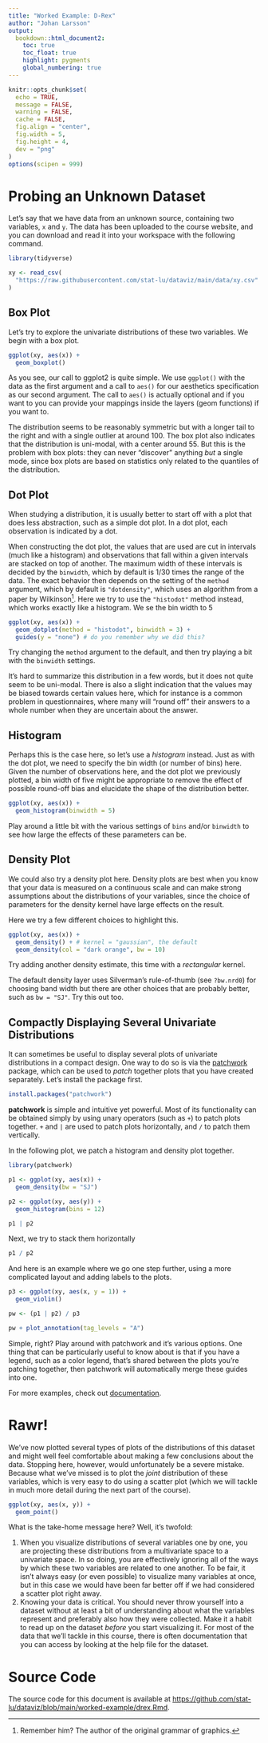 ```yaml
---
title: "Worked Example: D-Rex"
author: "Johan Larsson"
output:
  bookdown::html_document2:
    toc: true
    toc_float: true
    highlight: pygments
    global_numbering: true
---
```


```r

knitr::opts_chunk$set(
  echo = TRUE,
  message = FALSE,
  warning = FALSE,
  cache = FALSE,
  fig.align = "center",
  fig.width = 5,
  fig.height = 4,
  dev = "png"
)
options(scipen = 999)
```

# Probing an Unknown Dataset

Let's say that we have data from an unknown source, containing two
variables, `x` and `y`. The data has been uploaded to the course website,
and you can download and read it into your workspace with the following command.

```r
library(tidyverse)

xy <- read_csv(
  "https://raw.githubusercontent.com/stat-lu/dataviz/main/data/xy.csv"
)
```

## Box Plot

Let's try to explore the univariate distributions of these two variables.
We begin with a box plot.

```r
ggplot(xy, aes(x)) +
  geom_boxplot()
```

As you see, our call to ggplot2 is quite simple. We use `ggplot()` with the
data as the first argument and a call to `aes()` for our aesthetics
specification as our second argument. The call to `aes()` is actually optional
and if you want to you can provide your mappings inside the layers (geom
functions) if you want to.

The distribution seems to be reasonably symmetric but with a longer tail to the
right and with a single outlier at around 100. The box plot also indicates that
the distribution is uni-modal, with a center around 55. But this is the problem
with box plots: they can never "discover" anything *but* a single mode, since
box plots are based on statistics only related to the quantiles of the
distribution.

## Dot Plot

When studying a distribution, it is usually better to start off with a plot
that does less abstraction, such as a
simple dot plot. In a dot plot, each observation is indicated by a
dot. 

When constructing the dot plot, the values that are used are cut in intervals
(much like a histogram) and observations that fall within a given intervals are
stacked on top of another. The maximum width of these intervals is decided by
the `binwidth`, which by default is 1/30 times the range of the data. The exact
behavior then depends on the setting of the `method` argument, which by default
is `"dotdensity"`, which uses an algorithm from a paper by Wilkinson^[Remember
him? The author of the original grammar of graphics.]. Here we try to use the
`"histodot"` method instead, which works exactly like a histogram. We se the
bin width to 5

```r
ggplot(xy, aes(x)) +
  geom_dotplot(method = "histodot", binwidth = 3) +
  guides(y = "none") # do you remember why we did this?
```

Try changing the `method` argument to the default, and then try playing a bit
with the `binwidth` settings.

It's hard to summarize this distribution in a few words, but it does not quite
seem to be uni-modal. There is also a slight indication that the values may be
biased towards certain values here, which for instance is a common problem in
questionnaires, where many will "round off" their answers to a whole number
when they are uncertain about the answer.

## Histogram

Perhaps this is the case here, so let's use a *histogram* instead. Just as with
the dot plot, we need to specify the bin width (or number of bins) here. Given
the number of observations here, and the dot plot we previously plotted, a bin
width of five might be appropriate to remove the effect of possible round-off
bias and elucidate the shape of the distribution better.

```r
ggplot(xy, aes(x)) +
  geom_histogram(binwidth = 5)
```

Play around a little bit with the various settings of `bins` and/or `binwidth`
to see how large the effects of these parameters can be.

## Density Plot

We could also try a density plot here. Density plots are best when you know
that your data is measured on a continuous scale and can make strong
assumptions about the distributions of your variables, since the choice
of parameters for the density kernel have large effects on the result.

Here we try a few different choices to highlight this.

```r
ggplot(xy, aes(x)) +
  geom_density() + # kernel = "gaussian", the default
  geom_density(col = "dark orange", bw = 10)
```

Try adding another density estimate, this time with a *rectangular* kernel.

The default density layer uses Silverman's rule-of-thumb (see `?bw.nrd0`) for
choosing band width but there are other choices that are probably better, such
as `bw = "SJ"`. Try this out too.

## Compactly Displaying Several Univariate Distributions

It can sometimes be useful to display several plots of univariate 
distributions in a compact design. One way to do so is via
the [patchwork](https://CRAN.R-project.org/package=patchwork) package, which
can be used to *patch* together plots that you have created separately.
Let's install the package first.

```r
install.packages("patchwork")
```

**patchwork** is simple and intuitive yet powerful. Most of its functionality
can be obtained simply by using unary operators (such as `+`) to patch plots
together. `+` and `|` are used to patch plots horizontally, and `/` to patch
them vertically.

In the following plot, we patch a histogram and density plot together.

```r
library(patchwork)

p1 <- ggplot(xy, aes(x)) +
  geom_density(bw = "SJ")

p2 <- ggplot(xy, aes(y)) +
  geom_histogram(bins = 12)

p1 | p2
```

Next, we try to stack them horizontally

```r
p1 / p2
```


And here is an example where we go one step further, using a more complicated
layout and adding labels to the plots.

```r
p3 <- ggplot(xy, aes(x, y = 1)) +
  geom_violin()

pw <- (p1 | p2) / p3

pw + plot_annotation(tag_levels = "A")
```

Simple, right? Play around with patchwork and it's various options. One thing
that can be particularly useful to know about is that if you have a legend,
such as a color legend, that's shared between the plots you're patching
together, then patchwork will automatically merge these guides into one.

For more examples, check out
[documentation](https://patchwork.data-imaginist.com/index.html).

# Rawr!

We've now plotted several types of plots of the distributions of this dataset
and might well feel comfortable about making a few conclusions about the data.
Stopping here, however, would unfortunately be a severe mistake. Because what
we've missed is to plot the *joint* distribution of these variables, which is
very easy to do using a scatter plot (which we will tackle in much more detail
during the next part of the course).

```r
ggplot(xy, aes(x, y)) +
  geom_point()
```

What is the take-home message here? Well, it's twofold:

1. When you visualize distributions of several variables one by one, you are
   projecting these distributions from a multivariate space to a
   univariate space. In so doing, you are effectively ignoring all of the
   ways by which these two variables are related to one another. To be fair,
   it isn't always easy (or even possible) to visualize many variables at once,
   but in this case we would have been far better off if we had considered
   a scatter plot right away.
2. Knowing your data is critical. You should never throw yourself into a
   dataset without at least a bit of understanding about what the variables
   represent and preferably also how they were collected. Make it a habit
   to read up on the dataset *before* you start visualizing it. For most of
   the data that we'll tackle in this course, there is often documentation
   that you can access by looking at the help file for the dataset.

# Source Code

The source code for this document is available at
<https://github.com/stat-lu/dataviz/blob/main/worked-example/drex.Rmd>.
